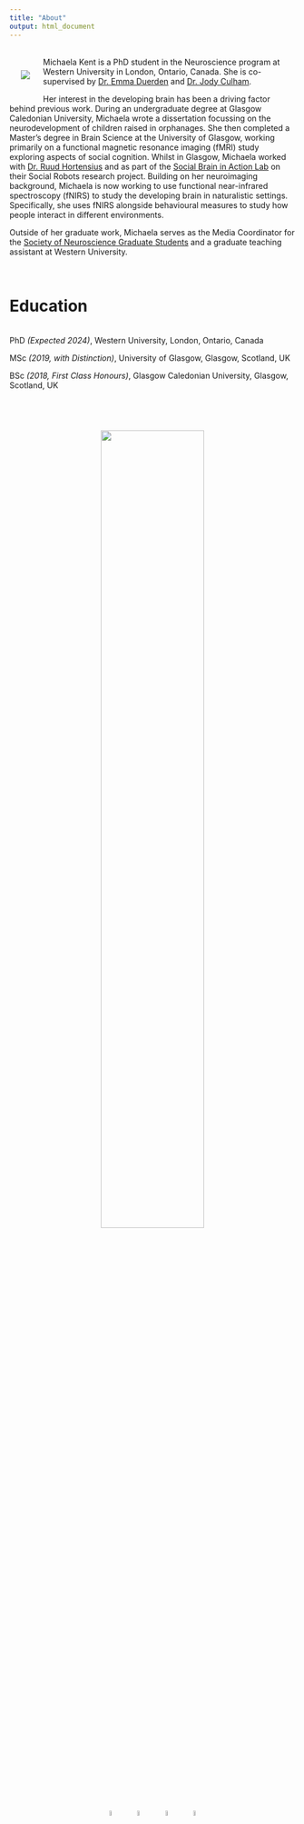 ```yaml
---
title: "About"
output: html_document
---
```


<div class="polaroid">
  <img src="images/MichaelaKent_headshot.jpg" align="left" style="padding-right: 20px; padding-left: 20px;" vspace="40"> 
</div>

<br>
Michaela Kent is a PhD student in the Neuroscience program at Western University in London, Ontario, Canada. She is co-supervised by [Dr. Emma Duerden](https://www.developingbrain.ca/) and [Dr. Jody Culham](http://www.culhamlab.com/). 


Her interest in the developing brain has been a driving factor behind previous work. During an undergraduate degree at Glasgow Caledonian University, Michaela wrote a dissertation focussing on the neurodevelopment of children raised in orphanages. She then completed a Master's degree in Brain Science at the University of Glasgow, working primarily on a functional magnetic resonance imaging (fMRI) study exploring aspects of social cognition. Whilst in Glasgow, Michaela worked with [Dr. Ruud Hortensius](http://www.ruudhortensius.nl/) and as part of the [Social Brain in Action Lab](https://www.so-bots.com/) on their Social Robots research project. Building on her neuroimaging background, Michaela is now working to use functional near-infrared spectroscopy (fNIRS) to study the developing brain in naturalistic settings. Specifically, she uses fNIRS alongside behavioural measures to study how people interact in different environments. 


Outside of her graduate work, Michaela serves as the Media Coordinator for the [Society of Neuroscience Graduate Students](https://songsuwo.ca/execs) and a graduate teaching assistant at Western University. 

<br>

# Education

<br>
PhD *(Expected 2024)*, Western University, London, Ontario, Canada

MSc *(2019, with Distinction)*, University of Glasgow, Glasgow, Scotland, UK

BSc *(2018, First Class Honours)*, Glasgow Caledonian University, Glasgow, Scotland, UK
<br>
<br>
<center>
<img src="images/MichaelaKent_Robot.JPG" vspace="40" width="60%">


<br>
<center>
<a href= mailto:mkent28@uwo.ca> <img src="logos/envelope-solid.svg" style="width:5%" hspace="10"></a>
<a href=http://github.com/michaelakent/> <img src="logos/github-brands.svg" style="width:5%" hspace="10"></a>
<a href=https://twitter.com/michaelakent_> <img src="logos/twitter-brands.svg" style="width:5%" hspace="10"></a>
<a href=https://www.linkedin.com/in/michaelakent/> <img src="logos/linkedin-in-brands.svg" style="width:5%" hspace="10"></a>


